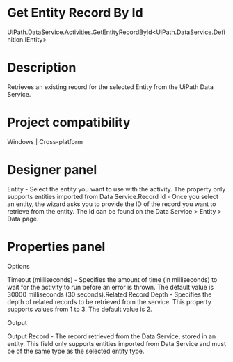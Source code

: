 ﻿# Get Entity Record By Id

UiPath.DataService.Activities.GetEntityRecordById<UiPath.DataService.Definition.IEntity>

# Description

Retrieves an existing record for the selected Entity from the UiPath Data Service.

# Project compatibility

Windows | Cross-platform

# Designer panel

Entity - Select the entity you want to use with the activity. The property only supports entities imported from Data Service.Record Id - Once you select an entity, the wizard asks you to provide the ID of the record you want to retrieve from the entity. The Id can be found on the Data Service > Entity > Data page.

# Properties panel

Options

Timeout (milliseconds) - Specifies the amount of time (in milliseconds) to wait for the activity to run before an error is thrown. The default value is 30000 milliseconds (30 seconds).Related Record Depth - Specifies the depth of related records to be retrieved from the service. This property supports values from 1 to 3. The default value is 2.

Output

Output Record - The record retrieved from the Data Service, stored in an entity. This field only supports entities imported from Data Service and must be of the same type as the selected entity type.

